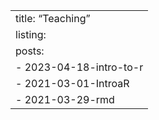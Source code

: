 ---
title: "Teaching"
listing:
  posts:
    - 2023-04-18-intro-to-r
    - 2021-03-01-IntroaR
    - 2021-03-29-rmd
---